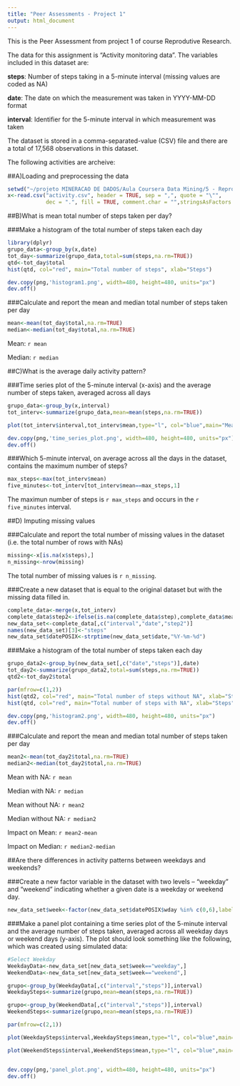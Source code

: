 ```yaml
---
title: "Peer Assessments - Project 1"
output: html_document
---
```


This is the Peer Assessment from project 1 of course Reprodutive Research.

The data for this assignment is "Activity monitoring data". The variables included in this dataset are:

**steps**: Number of steps taking in a 5-minute interval (missing values are coded as NA)

**date**: The date on which the measurement was taken in YYYY-MM-DD format

**interval**: Identifier for the 5-minute interval in which measurement was taken

The dataset is stored in a comma-separated-value (CSV) file and there are a total of 17,568 observations in this dataset.

The following activities are archeive:

##A)Loading and preprocessing the data


```r
setwd("~/projeto MINERACAO DE DADOS/Aula Coursera Data Mining/5 - Reproducible Researsh/Peer Assessments/Peer Assessments 1")
x<-read.csv("activity.csv", header = TRUE, sep = ",", quote = "\"",
            dec = ".", fill = TRUE, comment.char = "",stringsAsFactors = FALSE)
```

##B)What is mean total number of steps taken per day?

###Make a histogram of the total number of steps taken each day

```r

library(dplyr)
grupo_data<-group_by(x,date)
tot_day<-summarize(grupo_data,total=sum(steps,na.rm=TRUE))
qtd<-tot_day$total
hist(qtd, col="red", main="Total number of steps", xlab="Steps")

dev.copy(png,'histogram1.png', width=480, height=480, units="px")
dev.off()
```


###Calculate and report the mean and median total number of steps taken per day

```r

mean<-mean(tot_day$total,na.rm=TRUE)
median<-median(tot_day$total,na.rm=TRUE)

```

Mean: `r mean` 

Median: `r median` 


##C)What is the average daily activity pattern?

###Time series plot of the 5-minute interval (x-axis) and the average number of steps taken, averaged across all days


```r

grupo_data<-group_by(x,interval)
tot_interv<-summarize(grupo_data,mean=mean(steps,na.rm=TRUE))

plot(tot_interv$interval,tot_interv$mean,type="l", col="blue",main="Mean of steps", ylab="Steps",xlab="inteval")

dev.copy(png,'time_series_plot.png', width=480, height=480, units="px")
dev.off()

```

###Which 5-minute interval, on average across all the days in the dataset, contains the maximum number of steps?

```r
max_steps<-max(tot_interv$mean)
five_minutes<-tot_interv[tot_interv$mean==max_steps,1]

```

The maximun number of steps is `r max_steps` and occurs in the `r five_minutes` interval.



##D) Imputing missing values

###Calculate and report the total number of missing values in the dataset (i.e. the total number of rows with NAs)

```r
missing<-x[is.na(x$steps),]
n_missing<-nrow(missing)

```

The total number of missing values is `r n_missing`.


###Create a new dataset that is equal to the original dataset but with the missing data filled in.


```r
complete_data<-merge(x,tot_interv)
complete_data$step2<-ifelse(is.na(complete_data$step),complete_data$mean,complete_data$step)
new_data_set<-complete_data[,c("interval","date","step2")]
names(new_data_set)[3]<-"steps"
new_data_set$datePOSIX<-strptime(new_data_set$date,"%Y-%m-%d")

```

###Make a histogram of the total number of steps taken each day 


```r

grupo_data2<-group_by(new_data_set[,c("date","steps")],date)
tot_day2<-summarize(grupo_data2,total=sum(steps,na.rm=TRUE))
qtd2<-tot_day2$total

par(mfrow=c(1,2))
hist(qtd2, col="red", main="Total number of steps without NA", xlab="Steps")
hist(qtd, col="red", main="Total number of steps with NA", xlab="Steps")

dev.copy(png,'histogram2.png', width=480, height=480, units="px")
dev.off()

```



###Calculate and report the mean and median total number of steps taken per day

```r

mean2<-mean(tot_day2$total,na.rm=TRUE)
median2<-median(tot_day2$total,na.rm=TRUE)

```


Mean with NA: `r mean` 

Median with NA: `r median` 


Mean without NA: `r mean2` 

Median without NA: `r median2` 


Impact on Mean: `r mean2-mean`

Impact on Median: `r median2-median` 

##Are there differences in activity patterns between weekdays and weekends?

###Create a new factor variable in the dataset with two levels -- "weekday" and "weekend" indicating whether a given date is a weekday or weekend day.

```r

new_data_set$week<-factor(new_data_set$datePOSIX$wday %in% c(0,6),labels=c("weekday","weekend"))

```

###Make a panel plot containing a time series plot of the 5-minute interval and the average number of steps taken, averaged across all weekday days or weekend days (y-axis). The plot should look something like the following, which was created using simulated data:


```r
#Select Weekday
WeekdayData<-new_data_set[new_data_set$week=="weekday",]
WeekendData<-new_data_set[new_data_set$week=="weekend",]

grupo<-group_by(WeekdayData[,c("interval","steps")],interval)
WeekdaySteps<-summarize(grupo,mean=mean(steps,na.rm=TRUE))

grupo<-group_by(WeekendData[,c("interval","steps")],interval)
WeekendSteps<-summarize(grupo,mean=mean(steps,na.rm=TRUE))

par(mfrow=c(2,1))

plot(WeekdaySteps$interval,WeekdaySteps$mean,type="l", col="blue",main="Mean of steps in Weekdays", ylab="Steps",xlab="inteval")

plot(WeekendSteps$interval,WeekendSteps$mean,type="l", col="blue",main="Mean of steps in Weekends", ylab="Steps",xlab="inteval")


dev.copy(png,'panel_plot.png', width=480, height=480, units="px")
dev.off()
```
